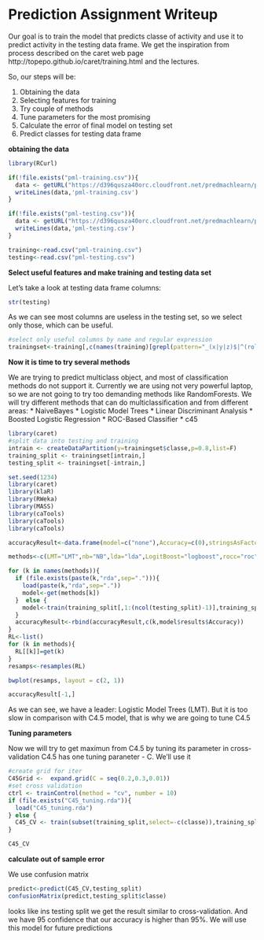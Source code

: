 Prediction Assignment Writeup
========================================================

Our goal is to train the model that predicts classe of activity and use it to predict activity in the testing data frame. We get the inspiration from process described on the caret web page http://topepo.github.io/caret/training.html and the lectures.

So, our steps will be:

1. Obtaining the data
2. Selecting features for training
3. Try couple of methods
4. Tune parameters for the most promising
5. Calculate the error of final model on testing set
6. Predict classes for testing data frame

**obtaining the data**

```r
library(RCurl)

if(!file.exists("pml-training.csv")){
  data <- getURL("https://d396qusza40orc.cloudfront.net/predmachlearn/pml-training.csv",ssl.verifypeer=0L,followlocation=1L)
  writeLines(data,'pml-training.csv')
}

if(!file.exists("pml-testing.csv")){
  data <- getURL("https://d396qusza40orc.cloudfront.net/predmachlearn/pml-testing.csv",ssl.verifypeer=0L,followlocation=1L)
  writeLines(data,'pml-testing.csv')
}

training<-read.csv("pml-training.csv")
testing<-read.csv("pml-testing.csv")
```

**Select useful features and make training and testing data set**

Let's take a look at testing data frame columns:

```r
str(testing)
```

As we can see most columns are useless in the testing set, so we select only those, which can be useful.

```r

#select only useful columns by name and regular expression
trainingset<-training[,c(names(training)[grepl(pattern="_(x|y|z)$|^(roll|pitch|yaw)",names(training))],"classe","user_name","new_window")]
```



**Now it is time to try several methods**

We are trying to predict multiclass object, and most of classification methods do not support it.
Currently we are using not very powerful laptop, so we are not going to try too demanding methods like RandomForests. We will try different methods that can do multiclassification and from different areas:
* NaiveBayes
* Logistic Model Trees
* Linear Discriminant Analysis
* Boosted Logistic Regression
* ROC-Based Classifier
* c45

```r
library(caret)
#split data into testing and training
intrain <- createDataPartition(y=trainingset$classe,p=0.8,list=F)
training_split <- trainingset[intrain,]
testing_split <- trainingset[-intrain,]
```

```r
set.seed(1234)
library(caret)
library(klaR)
library(RWeka)
library(MASS)
library(caTools)
library(caTools)
library(caTools)

accuracyResult<-data.frame(model=c("none"),Accuracy=c(0),stringsAsFactors = FALSE)

methods<-c(LMT="LMT",nb="NB",lda="lda",LogitBoost="logboost",rocc="roc",J48="c45")

for (k in names(methods)){
  if (file.exists(paste(k,"rda",sep="."))){
    load(paste(k,"rda",sep="."))
    model<-get(methods[k])
  }  else {
    model<-train(training_split[,1:(ncol(testing_split)-1)],training_split$classe,method = k)
  }
  accuracyResult<-rbind(accuracyResult,c(k,model$results$Accuracy))
}
RL<-list()
for (k in methods){
  RL[[k]]=get(k)
}
resamps<-resamples(RL)
```
```r
bwplot(resamps, layout = c(2, 1))

```
```r
accuracyResult[-1,]
```

As we can see, we have a leader: Logistic Model Trees (LMT). But it is too slow in comparison with C4.5 model, that is why we are going to tune C4.5

**Tuning parameters**

Now we will try to get maximun from C4.5 by tuning its parameter in cross-validation
C4.5 has one tuning paraneter - C. We'll use it

```r
#create grid for iter
C45Grid <-  expand.grid(C = seq(0.2,0.3,0.01))
#set cross validation
ctrl <- trainControl(method = "cv", number = 10)
if (file.exists("C45_tuning.rda")){
  load("C45_tuning.rda")
} else {
  C45_CV <- train(subset(training_split,select=-c(classe)),training_split$classe,method = "J48",trControl = ctrl,tuneGrid = C45Grid)
}

```

```r
C45_CV
```

**calculate out of sample error**

We use confusion matrix

```r
predict<-predict(C45_CV,testing_split)
confusionMatrix(predict,testing_split$classe)

```

looks like ins testing split we get the result similar to cross-validation. And we have 95 confidence that our accuracy is higher than 95%. We will use this model for future predictions
